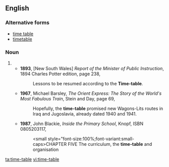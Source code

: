 ==English==

===Alternative forms===
* [[time table]]
* [[timetable]]

===Noun===
{{en-noun|s|head=[[time]]-[[table]]}}

# {{alternative spelling of|timetable}}
#* '''1893''', [New South Wales] ''Report of the Minister of Public Instruction'', 1894 Charles Potter edition, page 238,
#*: Lessons to be resumed according to the '''Time-table'''.
#* '''1967''', Michael Barsley, ''The Orient Express: The Story of the World's Most Fabulous Train'', Stein and Day, page 69,
#*: Hopefully, the '''time-table''' promised new Wagons-Lits routes in Iraq and Jugoslavia, already dated 1940 and 1941.
#* '''1987''', John Blackie, ''Inside the Primary School'', Knopf, ISBN 0805203117,
#*: <small style="font-size:100%;font-variant:small-caps>CHAPTER FIVE</small> The curriculum, the '''time-table''' and organisation

[[ta:time-table]]
[[vi:time-table]]